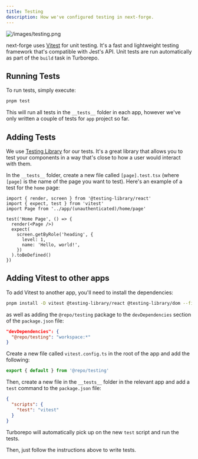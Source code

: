 ```yaml
---
title: Testing
description: How we've configured testing in next-forge.
---
```


![/images/testing.png](/images/testing.png)

next-forge uses [Vitest](https://vitest.dev/) for unit testing. It's a fast and lightweight testing framework that's compatible with Jest's API. Unit tests are run automatically as part of the `build` task in Turborepo.

## Running Tests

To run tests, simply execute:

```sh title="Terminal"
pnpm test
```

This will run all tests in the `__tests__` folder in each app, however we've only written a couple of tests for `app` project so far.

## Adding Tests

We use [Testing Library](https://testing-library.com/) for our tests. It's a great library that allows you to test your components in a way that's close to how a user would interact with them.

In the `__tests__` folder, create a new file called `[page].test.tsx` (where `[page]` is the name of the page you want to test). Here's an example of a test for the `home` page:

```tsx title="apps/app/__tests__/home.test.tsx"
import { render, screen } from '@testing-library/react'
import { expect, test } from 'vitest'
import Page from '../app/(unauthenticated)/home/page'

test('Home Page', () => {
  render(<Page />)
  expect(
    screen.getByRole('heading', {
      level: 1,
      name: 'Hello, world!',
    })
  ).toBeDefined()
})
```

## Adding Vitest to other apps

To add Vitest to another app, you'll need to install the dependencies:

```sh title="Terminal"
pnpm install -D vitest @testing-library/react @testing-library/dom --filter [app]
```

as well as adding the `@repo/testing` package to the `devDependencies` section of the `package.json` file:

```json title="apps/[app]/package.json {2}"
"devDependencies": {
  "@repo/testing": "workspace:*"
}
```

Create a new file called `vitest.config.ts` in the root of the app and add the following:

```ts title="apps/[app]/vitest.config.ts"
export { default } from '@repo/testing'
```

Then, create a new file in the `__tests__` folder in the relevant app and add a `test` command to the `package.json` file:

```json title="apps/[app]/package.json {3}"
{
  "scripts": {
    "test": "vitest"
  }
}
```

Turborepo will automatically pick up on the new `test` script and run the tests.

Then, just follow the instructions above to write tests.
